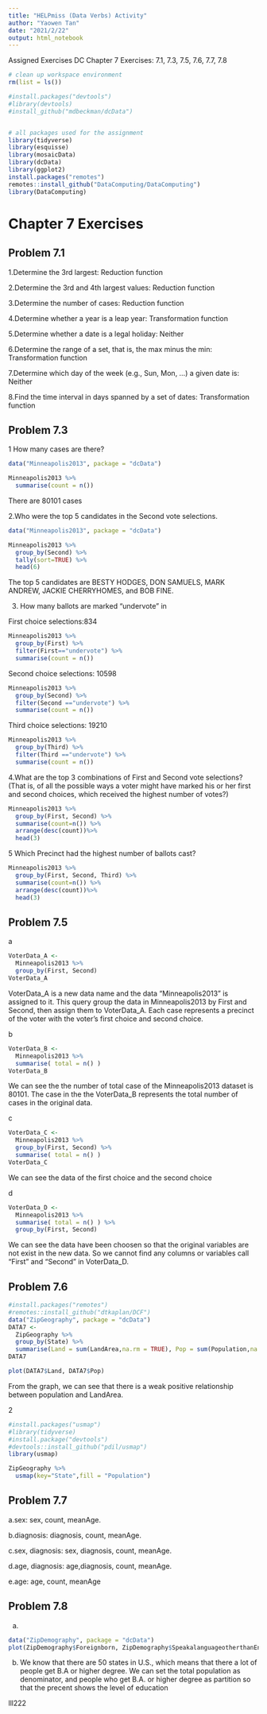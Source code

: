 ---
title: "HELPmiss (Data Verbs) Activity"
author: "Yaowen Tan"
date: "2021/2/22"
output: html_notebook
---



Assigned Exercises
DC Chapter 7 Exercises: 7.1, 7.3, 7.5, 7.6, 7.7, 7.8


```{r}
# clean up workspace environment
rm(list = ls())

#install.packages("devtools")
#library(devtools)
#install_github("mdbeckman/dcData")


# all packages used for the assignment
library(tidyverse)
library(esquisse)
library(mosaicData)
library(dcData)
library(ggplot2)
install.packages("remotes")
remotes::install_github("DataComputing/DataComputing")
library(DataComputing)

```

# Chapter 7 Exercises

## Problem 7.1

1.Determine the 3rd largest: Reduction function 

2.Determine the 3rd and 4th largest values: Reduction function 

3.Determine the number of cases: Reduction function 

4.Determine whether a year is a leap year: Transformation function

5.Determine whether a date is a legal holiday: Neither 

6.Determine the range of a set, that is, the max minus the min: Transformation function 

7.Determine which day of the week (e.g., Sun, Mon, …) a given date is: Neither 

8.Find the time interval in days spanned by a set of dates: Transformation function

## Problem 7.3

1 How many cases are there?
```{r}
data("Minneapolis2013", package = "dcData")

Minneapolis2013 %>%
  summarise(count = n())
```
There are 80101 cases

2.Who were the top 5 candidates in the Second vote selections.

```{r}
data("Minneapolis2013", package = "dcData")

Minneapolis2013 %>%
  group_by(Second) %>%
  tally(sort=TRUE) %>%
  head(6)
```

The top 5 candidates are BESTY HODGES, DON SAMUELS, MARK ANDREW, JACKIE CHERRYHOMES, and BOB FINE.

3. How many ballots are marked “undervote” in

First choice selections:834

```{r}
Minneapolis2013 %>% 
  group_by(First) %>%
  filter(First=="undervote") %>%
  summarise(count = n())
```
Second choice selections: 10598

```{R}
Minneapolis2013 %>% 
  group_by(Second) %>%
  filter(Second =="undervote") %>%
  summarise(count = n())
```

Third choice selections: 19210

```{R}
Minneapolis2013 %>% 
  group_by(Third) %>%
  filter(Third =="undervote") %>%
  summarise(count = n())
```

4.What are the top 3 combinations of First and Second vote selections? (That is, of all the possible ways a voter might have marked his or her first and second choices, which received the highest number of votes?)
```{r}
Minneapolis2013 %>%
  group_by(First, Second) %>%
  summarise(count=n()) %>%
  arrange(desc(count))%>%
  head(3)
```

5 Which Precinct had the highest number of ballots cast?

```{r}
Minneapolis2013 %>%
  group_by(First, Second, Third) %>%
  summarise(count=n()) %>%
  arrange(desc(count))%>%
  head(3)
```
## Problem 7.5

a
```{r}
VoterData_A <-
  Minneapolis2013 %>%
  group_by(First, Second)
VoterData_A
```
VoterData_A is a new data name and the data “Minneapolis2013” is assigned to it. This query group the data in Minneapolis2013 by First and Second, then assign them to VoterData_A.
Each case represents a precinct of the voter with the voter’s first choice and second choice.

b 
```{r}

VoterData_B <-
  Minneapolis2013 %>%
  summarise( total = n() )
VoterData_B
```

We can see the the number of total case of the Minneapolis2013 dataset is 80101. The case in the the VoterData_B represents the total number of cases in the original data.


c
```{r}
VoterData_C <-
  Minneapolis2013 %>%
  group_by(First, Second) %>%
  summarise( total = n() )
VoterData_C

```

We can see the data of the first choice and the second choice

d
```{r}
VoterData_D <-
  Minneapolis2013 %>%
  summarise( total = n() ) %>%
  group_by(First, Second) 
```

We can see the data have been choosen so that the original variables are not exist in the new data. So we cannot find any columns or variables call "First" and "Second" in VoterData_D.



## Problem 7.6
```{R}
#install.packages("remotes")
#remotes::install_github("dtkaplan/DCF")
data("ZipGeography", package = "dcData")
DATA7 <-
  ZipGeography %>%
  group_by(State) %>%
  summarise(Land = sum(LandArea,na.rm = TRUE), Pop = sum(Population,na.rm = TRUE))
DATA7
```


```{r}
plot(DATA7$Land, DATA7$Pop)
```


From the graph, we can see that there is a weak positive relationship between population and LandArea.


2
```{r}
#install.packages("usmap")
#library(tidyverse)
#install.package("devtools")
#devtools::install_github("pdil/usmap")
library(usmap)

ZipGeography %>%
  usmap(key="State",fill = "Population")
```

## Problem 7.7

a.sex: sex, count, meanAge.

b.diagnosis: diagnosis, count, meanAge.

c.sex, diagnosis: sex, diagnosis, count, meanAge.

d.age, diagnosis: age,diagnosis, count, meanAge.

e.age: age, count, meanAge
 
## Problem 7.8

a.
```{r}
data("ZipDemography", package = "dcData")
plot(ZipDemography$Foreignborn, ZipDemography$SpeakalanguageotherthanEnglishathome5yearsandover)
```
b. We know that there are 50 states in U.S., which means that there a lot of people get B.A or higher degree. We can set the total population as denominator, and people who get B.A. or higher degree as partition so that the precent shows the level of education


lll222

